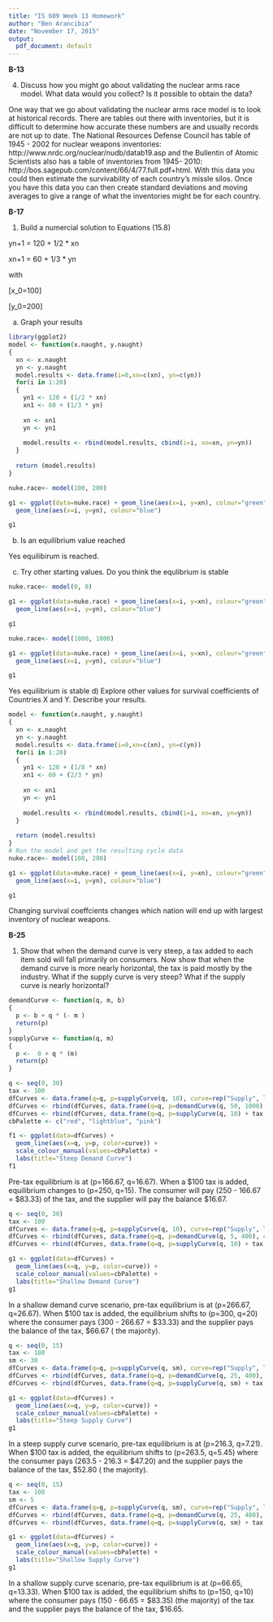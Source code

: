 ```yaml
---
title: "IS 609 Week 13 Homework"
author: "Ben Arancibia"
date: "November 17, 2015"
output:
  pdf_document: default
---
```


__B-13__

4) Discuss how you might go about validating the nuclear arms race model. What data would you collect? Is it possible to obtain the data?

One way that we go about validating the nuclear arms race model is to look at historical records. There are tables out there with inventories, but it is difficult to determine how accurate these numbers are and usually records are not up to date. The National Resources Defense Council has table of 1945 - 2002 for nuclear weapons inventories: http://www.nrdc.org/nuclear/nudb/datab19.asp and the Bullentin of Atomic Scientists also has a table of inventories from 1945- 2010: http://bos.sagepub.com/content/66/4/77.full.pdf+html. With this data you could then estimate the survivability of each country's missle silos. Once you have this data you can then create standard deviations and moving averages to give a range of what the inventories might be for each country. 


__B-17__

1) Build a numercial solution to Equations (15.8)

yn+1 = 120 + 1/2 * xn

xn+1 = 60 + 1/3 * yn

with

[x_0=100]

[y_0=200]

a) Graph your results

```r

library(ggplot2)
model <- function(x.naught, y.naught)
{
  xn <- x.naught
  yn <- y.naught
  model.results <- data.frame(i=0,xn=c(xn), yn=c(yn))
  for(i in 1:20)
  {
    yn1 <- 120 + (1/2 * xn)
    xn1 <- 60 + (1/3 * yn)
    
    xn <- xn1
    yn <- yn1
    
    model.results <- rbind(model.results, cbind(i=i, xn=xn, yn=yn))
  }
  
  return (model.results)
}

nuke.race<- model(100, 200)

g1 <- ggplot(data=nuke.race) + geom_line(aes(x=i, y=xn), colour="green") + 
  geom_line(aes(x=i, y=yn), colour="blue")

g1
```

b) Is an equilibrium value reached

Yes equilibirum is reached.

c) Try other starting values. Do you think the equlibrium is stable

```r
nuke.race<- model(0, 0)

g1 <- ggplot(data=nuke.race) + geom_line(aes(x=i, y=xn), colour="green") + 
  geom_line(aes(x=i, y=yn), colour="blue")

g1

nuke.race<- model(1000, 1000)

g1 <- ggplot(data=nuke.race) + geom_line(aes(x=i, y=xn), colour="green") + 
  geom_line(aes(x=i, y=yn), colour="blue")

g1

```

Yes equilibrium is stable
d) Explore other values for survival coefficients of Countries X and Y. Describe your results.

```r
model <- function(x.naught, y.naught)
{
  xn <- x.naught
  yn <- y.naught
  model.results <- data.frame(i=0,xn=c(xn), yn=c(yn))
  for(i in 1:20)
  {
    yn1 <- 120 + (1/8 * xn)
    xn1 <- 60 + (2/3 * yn)
    
    xn <- xn1
    yn <- yn1
    
    model.results <- rbind(model.results, cbind(i=i, xn=xn, yn=yn))
  }
  
  return (model.results)
}
# Run the model and get the resulting cycle data
nuke.race<- model(100, 200)

g1 <- ggplot(data=nuke.race) + geom_line(aes(x=i, y=xn), colour="green") + 
  geom_line(aes(x=i, y=yn), colour="blue")

g1

```

Changing survival coeffcients changes which nation will end up with largest inventory of nuclear weapons. 


__B-25__

1) Show that when the demand curve is very steep, a tax added to each item sold will fall primarily on consumers. Now show that when the demand curve is more nearly horizontal, the tax is paid mostly by the industry. What if the supply curve is very steep? What if the supply curve is nearly horizontal?

```r
demandCurve <- function(q, m, b)
{
  p <- b + q * (- m )
  return(p)
}
supplyCurve <- function(q, m)
{
  p <-  0 + q * (m)
  return(p)
}

q <- seq(0, 30)
tax <- 100
dfCurves <- data.frame(q=q, p=supplyCurve(q, 10), curve=rep("Supply", length(q)))
dfCurves <- rbind(dfCurves, data.frame(q=q, p=demandCurve(q, 50, 1000), curve=rep("Demand", length(q))))
dfCurves <- rbind(dfCurves, data.frame(q=q, p=supplyCurve(q, 10) + tax, curve=rep("Supply+Tax", length(q))))
cbPalette <- c("red", "lightblue", "pink")

```

```r


f1 <- ggplot(data=dfCurves) + 
  geom_line(aes(x=q, y=p, color=curve)) + 
  scale_colour_manual(values=cbPalette) + 
  labs(title="Steep Demand Curve") 
f1
```

Pre-tax equilibrium is at (p=166.67, q=16.67). When a $100 tax is added, equilibrium changes to (p=250, q=15). The consumer will pay (250 - 166.67 = $83.33) of the tax, and the supplier will pay the balance $16.67.


```r
q <- seq(0, 30)
tax <- 100
dfCurves <- data.frame(q=q, p=supplyCurve(q, 10), curve=rep("Supply", length(q)))
dfCurves <- rbind(dfCurves, data.frame(q=q, p=demandCurve(q, 5, 400), curve=rep("Demand", length(q))))
dfCurves <- rbind(dfCurves, data.frame(q=q, p=supplyCurve(q, 10) + tax, curve=rep("Supply+Tax", length(q))))

g1 <- ggplot(data=dfCurves) + 
  geom_line(aes(x=q, y=p, color=curve)) + 
  scale_colour_manual(values=cbPalette) + 
  labs(title="Shallow Demand Curve") 
g1

```


In a shallow demand curve scenario, pre-tax equilibrium is at (p=266.67, q=26.67). When $100 tax is added, the equilibrium shifts to (p=300, q=20) where the consumer pays (300 - 266.67 = $33.33) and the supplier pays the balance of the tax, $66.67 ( the majority).


```r
q <- seq(0, 15)
tax <- 100
sm <- 30
dfCurves <- data.frame(q=q, p=supplyCurve(q, sm), curve=rep("Supply", length(q)))
dfCurves <- rbind(dfCurves, data.frame(q=q, p=demandCurve(q, 25, 400), curve=rep("Demand", length(q))))
dfCurves <- rbind(dfCurves, data.frame(q=q, p=supplyCurve(q, sm) + tax, curve=rep("Supply+Tax", length(q))))
```

```r
g1 <- ggplot(data=dfCurves) + 
  geom_line(aes(x=q, y=p, color=curve)) + 
  scale_colour_manual(values=cbPalette) + 
  labs(title="Steep Supply Curve") 
g1
```

In a steep supply curve scenario, pre-tax equilibrium is at (p=216.3, q=7.21). When $100 tax is added, the equilibrium shifts to (p=263.5, q=5.45) where the consumer pays (263.5 - 216.3 = $47.20) and the supplier pays the balance of the tax, $52.80 ( the majority).

```r
q <- seq(0, 15)
tax <- 100
sm <- 5
dfCurves <- data.frame(q=q, p=supplyCurve(q, sm), curve=rep("Supply", length(q)))
dfCurves <- rbind(dfCurves, data.frame(q=q, p=demandCurve(q, 25, 400), curve=rep("Demand", length(q))))
dfCurves <- rbind(dfCurves, data.frame(q=q, p=supplyCurve(q, sm) + tax, curve=rep("Supply+Tax", length(q))))
```

```r
g1 <- ggplot(data=dfCurves) + 
  geom_line(aes(x=q, y=p, color=curve)) + 
  scale_colour_manual(values=cbPalette) + 
  labs(title="Shallow Supply Curve") 
g1
```

In a shallow supply curve scenario, pre-tax equilibrium is at (p=66.65, q=13.33). When $100 tax is added, the equilibrium shifts to (p=150, q=10) where the consumer pays (150 - 66.65 = $83.35) (the majority) of the tax and the supplier pays the balance of the tax, $16.65.